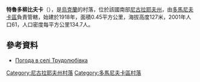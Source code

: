 {{coord|47|51|7|N|30|59|41|E|scale:100000|display=title}}

'''特魯多柳比夫卡'''（{{lang-uk|Трудолюбівка}}），是[[烏克蘭|烏克蘭]]的村落，位於該國南部[[尼古拉耶夫州|尼古拉耶夫州]]，由[[多馬尼夫卡區|多馬尼夫卡區]]負責管轄，始建於1918年，面積0.45平方公里，海拔高度127米，2001年人口61，人口密度每平方公里134.7人。

==參考資料==
* [http://weather.in.ua/ua/nikolaevskaja/26585 Погода в селі Трудолюбівка] {{Wayback|url=http://weather.in.ua/ua/nikolaevskaja/26585 |date=20160606232936 }}

[[Category:尼古拉耶夫州村落|Category:尼古拉耶夫州村落]]
[[Category:多馬尼夫卡區村落|Category:多馬尼夫卡區村落]]


{{Mykolaiv-geo-stub}}